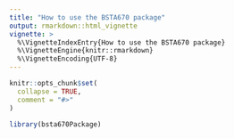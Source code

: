 ```yaml
---
title: "How to use the BSTA670 package"
output: rmarkdown::html_vignette
vignette: >
  %\VignetteIndexEntry{How to use the BSTA670 package}
  %\VignetteEngine{knitr::rmarkdown}
  %\VignetteEncoding{UTF-8}
---
```


```r
knitr::opts_chunk$set(
  collapse = TRUE,
  comment = "#>"
)
```

```r
library(bsta670Package)
```
